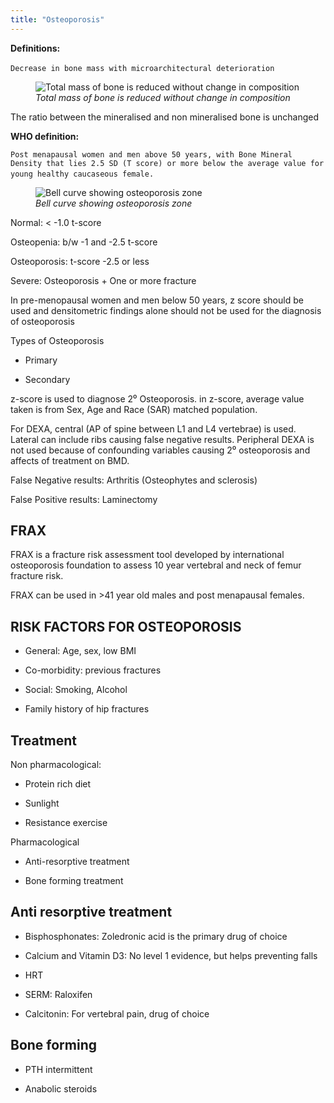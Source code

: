 ```yaml
---
title: "Osteoporosis"
---
```


**Definitions:**

`Decrease in bone mass with microarchitectural deterioration` 

![*Total mass of bone is reduced without change in composition*](images/Ospop2.png)

The ratio between the mineralised and non mineralised bone is unchanged

**WHO definition:**

`Post menapausal women and men above 50 years, with Bone Mineral Density that lies 2.5 SD (T score) or more below the average value for young healthy caucaseous female.` 

![*Bell curve showing osteoporosis zone*](images/osteop.png)

Normal: \< -1.0 t-score

Osteopenia: b/w -1 and -2.5 t-score

Osteoporosis: t-score -2.5 or less

Severe: Osteoporosis + One or more fracture

In pre-menopausal women and men below 50 years, z score should be used and densitometric findings alone should not be used for the diagnosis of osteoporosis

Types of Osteoporosis

-   Primary

-   Secondary

z-score is used to diagnose 2⁰ Osteoporosis. in z-score, average value taken is from Sex, Age and Race (SAR) matched population.

For DEXA, central (AP of spine between L1 and L4 vertebrae) is used. Lateral can include ribs causing false negative results. Peripheral DEXA is not used because of confounding variables causing 2⁰ osteoporosis and affects of treatment on BMD.

False Negative results: Arthritis (Osteophytes and sclerosis)

False Positive results: Laminectomy

## **FRAX**

FRAX is a fracture risk assessment tool developed by international osteoporosis foundation to assess 10 year vertebral and neck of femur fracture risk.

FRAX can be used in \>41 year old males and post menapausal females.

## **RISK FACTORS FOR OSTEOPOROSIS**

-   General: Age, sex, low BMI

-   Co-morbidity: previous fractures

-   Social: Smoking, Alcohol

-   Family history of hip fractures

## **Treatment**

Non pharmacological:

-   Protein rich diet

-   Sunlight

-   Resistance exercise

Pharmacological

-   Anti-resorptive treatment

-   Bone forming treatment

## **Anti resorptive treatment**

-   Bisphosphonates: Zoledronic acid is the primary drug of choice

-   Calcium and Vitamin D3: No level 1 evidence, but helps preventing falls

-   HRT

-   SERM: Raloxifen

-   Calcitonin: For vertebral pain, drug of choice

## **Bone forming**

-   PTH intermittent

-   Anabolic steroids
